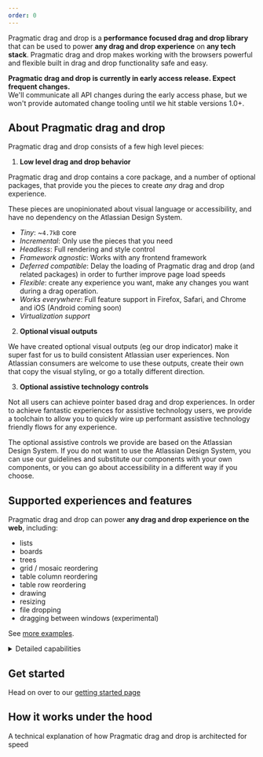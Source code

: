 ```yaml
---
order: 0
---
```



Pragmatic drag and drop is a **performance focused drag and drop library** that can be used to power **any drag and drop experience** on **any tech stack**. Pragmatic drag and drop makes working with the browsers powerful and flexible built in drag and drop functionality safe and easy.

<Example Component={BoardExample} appearance="showcase-only" />

<SectionMessage>

**Pragmatic drag and drop is currently in early access release. Expect frequent changes.** <br/>
We'll communicate all API changes during the early access phase, but we won't provide automated change tooling until we hit stable versions 1.0+.

</SectionMessage>

## About Pragmatic drag and drop

Pragmatic drag and drop consists of a few high level pieces:

1. **Low level drag and drop behavior**

Pragmatic drag and drop contains a core package, and a number of optional packages, that provide you the pieces to create _any_ drag and drop experience.

These pieces are unopinionated about visual language or accessibility, and have no dependency on the Atlassian Design System.

- _Tiny_: ~`4.7kB` core
- _Incremental_: Only use the pieces that you need
- _Headless_: Full rendering and style control
- _Framework agnostic_: Works with any frontend framework
- _Deferred compatible_: Delay the loading of Pragmatic drag and drop (and related packages) in order to further improve page load speeds
- _Flexible_: create any experience you want, make any changes you want during a drag operation.
- _Works everywhere_: Full feature support in Firefox, Safari, and Chrome and iOS (Android coming soon)
- _Virtualization support_

2. **Optional visual outputs**

We have created optional visual outputs (eg our drop indicator) make it super fast for us to build consistent Atlassian user experiences. Non Atlassian consumers are welcome to use these outputs, create their own that copy the visual styling, or go a totally different direction.

3. **Optional assistive technology controls**

Not all users can achieve pointer based drag and drop experiences. In order to achieve fantastic experiences for assistive technology users, we provide a toolchain to allow you to quickly wire up performant assistive technology friendly flows for any experience.

The optional assistive controls we provide are based on the Atlassian Design System. If you do not want to use the Atlassian Design System, you can use our guidelines and substitute our components with your own components, or you can go about accessibility in a different way if you choose.

## Supported experiences and features

Pragmatic drag and drop can power **any drag and drop experience on the web**, including:

- lists
- boards
- trees
- grid / mosaic reordering
- table column reordering
- table row reordering
- drawing
- resizing
- file dropping
- dragging between windows (experimental)

See [more examples](/components/pragmatic-drag-and-drop/examples).

<details>
    <summary>Detailed capabilities</summary>

- Supports dragging of different entity types (such as elements, text, images, external files)
- Nested drop targets (elements that can be dropped on)
- Flexible drop target sizes
- Can add, remove, or change _drop targets_ while dragging
- Conditional dropping
- Auto scrolling
- Stickiness: a drop target can maintain selection even after it is no longer being dragged over
- [`dropEffect`](https://developer.mozilla.org/en-US/docs/Web/API/DataTransfer/dropEffect) control
- High frequency input updates to power high fidelity interactions

(Using the element adapter)

- Drag handles (drag a `draggable` element) by a part of it
- Conditional dragging
- Nested `draggable` elements
- Flexible `draggable` sizes
- Many options to customize the appearance of the _drag preview_ (the thing that a user drags around during a drag)
- Can add, remove, or change `draggables` while dragging (even the dragging `draggable`)
- Supports virtual list usage for extreme performance
- An element can be a _drop target_, `draggable` or both
- An element can be a _drop target_ for different entities (eg `dropTargetForElements` and `dropTargetForFiles`)

</details>

## Get started

Head on over to our [getting started page](/components/pragmatic-drag-and-drop/getting-started)

## How it works under the hood

A technical explanation of how Pragmatic drag and drop is architected for speed

<VideoEmbed url="https://www.youtube.com/embed/5SQkOyzZLHM" />
